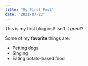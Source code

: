 ```yaml
---
title: "My First Post"
date: "2021-07-23"
---
```


This is my first blogpost! Isn't it _great_?

Some of my **favorite** things are:

- Petting dogs
- Singing
- Eating potato-based food
